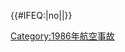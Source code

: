 {{航空事故
| year = 1986
| col1 = 
* 1月18日：'''[[1986年危地馬拉航空卡拉維爾客機墜毀事件|危地馬拉航空註冊編號HC-BAE]]'''
* 2月16日：[[中華航空2265號班機空難|中華航空2265號班機]]
* 3月31日：'''[[墨西哥航空940號班機空難|墨西哥航空940號班機]]†'''
* 4月2日：[[環球航空840號班機爆炸事件|環球航空840號班機]]
* 4月17日：[[辛達維事件]]
* 5月3日：[[中華航空334號班機劫機事件|中華航空334號班機]]
* 5月3日：[[斯里兰卡航空512号班机爆炸事件|斯里蘭卡航空512號班機]]
| col2 = 
* 6月18日：[[大峽谷航空6號班機空難|大峽谷國家公園撞機事件]]
* 6月22日：[[蘇聯民航5569號班機空難|蘇聯民航5569號班機]]
* 7月2日：'''[[苏联民航2306号班机空难|蘇聯民航2306號班機]]'''
* 8月3日：[[背風群島航空運輸319號班機空難|背風群島航空運輸319號班機]]
* 8月16日：'''[[1986年蘇丹航空福克F-27被擊落事件|蘇丹航空註冊編號ST-ADY]]'''
* 8月31日：'''[[墨西哥國際航空498號班機空難|喜瑞都撞機事件]]'''
* 9月5日：[[泛美航空73號班機劫機事件|泛美航空73號班機]]
* 10月5日：[[HPF821運輸機被擊落事件]]
| col3 = 
* 10月19日：[[1986年莫桑比克圖-134墜機事件|莫桑比克圖-134型]]
* 10月20日：'''[[苏联民航6502号班机空难|蘇聯民航6502號班機]]'''
* 10月26日：[[泰國國際航空620號班機爆炸事件|泰國國際航空620號班機]]
* 11月6日：[[1986年英國國際直升機支奴幹墜毀事件|英國支奴幹直升機]]
* 11月17日：[[日本航空1628號班機事件|日本航空1628號班機]]
* 12月12日：'''[[蘇聯民航892號班機空難|蘇聯民航892號班機]]'''
* 12月25日：'''[[伊拉克航空163號班機空難|伊拉克航空163號班機]]'''
}}<includeonly>{{#IFEQ:{{{cat}}}|no||[[Category:1986年航空事故]]}}</includeonly><noinclude>{{Documentation}}</noinclude>